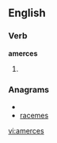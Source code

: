 ==English==

===Verb===
'''amerces'''

# {{third-person singular of|amerce}}

===Anagrams===
* {{alphagram|aceemrs}}
* [[racemes#English|racemes]]


[[vi:amerces]]